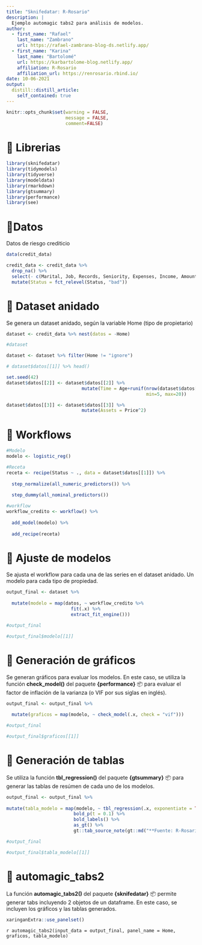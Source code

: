 ```yaml
---
title: "Sknifedatar: R-Rosario"
description: |
  Ejemplo automagic tabs2 para análisis de modelos.
author:
  - first_name: "Rafael"
    last_name: "Zambrano"
    url: https://rafael-zambrano-blog-ds.netlify.app/
  - first_name: "Karina"
    last_name: "Bartolomé"
    url: https://karbartolome-blog.netlify.app/
    affiliation: R-Rosario
    affiliation_url: https://renrosario.rbind.io/
date: 10-06-2021
output:
  distill::distill_article:
    self_contained: true
---
```


```r
knitr::opts_chunk$set(warning = FALSE, 
                      message = FALSE, 
                      comment=FALSE)
```

# 🔹 Librerias

```r
library(sknifedatar)
library(tidymodels)
library(tidyverse)
library(modeldata)
library(rmarkdown)
library(gtsummary)
library(performance)
library(see)
```

# 🔹Datos

Datos de riesgo crediticio

```r
data(credit_data)

credit_data <- credit_data %>% 
  drop_na() %>%
  select(- c(Marital, Job, Records, Seniority, Expenses, Income, Amount)) %>% 
  mutate(Status = fct_relevel(Status, "bad"))
```

# 🔹 Dataset anidado

Se genera un dataset anidado, según la variable Home (tipo de propietario)

```r
dataset <- credit_data %>% nest(datos = -Home)

#dataset
```

```r
dataset <- dataset %>% filter(Home != "ignore")
```

```r
# dataset$datos[[1]] %>% head()
```

```r
set.seed(42)
dataset$datos[[2]] <- dataset$datos[[2]] %>% 
                            mutate(Time = Age+runif(nrow(dataset$datos[[2]]), 
                                                    min=5, max=20))

dataset$datos[[3]] <- dataset$datos[[3]] %>% 
                            mutate(Assets = Price^2)
```

# 🔹 Workflows

```r
#Modelo
modelo <- logistic_reg() 

#Receta
receta <- recipe(Status ~ ., data = dataset$datos[[1]]) %>% 
  
  step_normalize(all_numeric_predictors()) %>% 
  
  step_dummy(all_nominal_predictors())

#workflow
workflow_credito <- workflow() %>% 
  
  add_model(modelo) %>% 
  
  add_recipe(receta)
```

# 🔹 Ajuste de modelos

Se ajusta el workflow para cada una de las series en el dataset anidado. Un modelo para cada tipo de propiedad.

```r
output_final <- dataset %>% 
  
  mutate(modelo = map(datos, ~ workflow_credito %>% 
                        fit(.x) %>% 
                        extract_fit_engine()))
```

```r
#output_final
```

```r
#output_final$modelo[[1]]
```

# 🔹 Generación de gráficos

Se generan gráficos para evaluar los modelos. En este caso, se utiliza la función **check_model()** del paquete **{performance}** 📦 para evaluar el factor de inflación de la varianza (o VIF por sus siglas en inglés).

```r
output_final <- output_final %>% 
  
  mutate(graficos = map(modelo, ~ check_model(.x, check = "vif")))
```

```r
#output_final
```

```r
#output_final$graficos[[1]]
```

# 🔹 Generación de tablas

Se utiliza la función **tbl_regression()** del paquete **{gtsummary}** 📦 para generar las tablas de resúmen de cada uno de los modelos.

```r
output_final <- output_final %>% 
  
mutate(tabla_modelo = map(modelo, ~ tbl_regression(.x, exponentiate = TRUE) %>% 
                         bold_p(t = 0.1) %>%
                         bold_labels() %>% 
                         as_gt() %>%
                         gt::tab_source_note(gt::md("**Fuente: R-Rosario**"))))
```

```r
#output_final
```

```r
#output_final$tabla_modelo[[1]]
```

# 🔹 automagic_tabs2

La función **automagic_tabs2()** del paquete **{sknifedatar}** 📦 permite generar tabs incluyendo 2 objetos de un dataframe. En este caso, se incluyen los gráficos y las tablas generados.

```r
xaringanExtra::use_panelset()
```

`r automagic_tabs2(input_data = output_final, panel_name = Home, graficos, tabla_modelo)`
